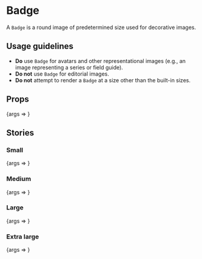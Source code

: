 
<Meta title="Badge" component={Badge} />

# Badge

A `Badge` is a round image of predetermined size used for decorative images.

## Usage guidelines

- **Do** use `Badge` for avatars and other representational images (e.g., an image representing a series or field guide).
- **Do not** use `Badge` for editorial images.
- **Do not** attempt to render a `Badge` at a size other than the built-in sizes.

## Props

<Canvas>
	<Story
		args={{
			alt: 'Mindful Money',
			imageUrl: 'https://cms.qz.com/wp-content/uploads/2020/03/MM_promo.png?w=2000',
		}}
		name="Default"
	>
		{args => <Badge {...args} />}
	</Story>
</Canvas>

<ArgsTable story="Default" />

## Stories

### Small

<Canvas>
	<Story
		args={{
			alt: 'Mindful Money',
			imageUrl: 'https://cms.qz.com/wp-content/uploads/2020/03/MM_promo.png?w=2000',
			size: 'small',
		}}
		name="Small"
	>
		{args => <Badge {...args} />}
	</Story>
</Canvas>

### Medium

<Canvas>
	<Story
		args={{
			alt: 'Mindful Money',
			imageUrl: 'https://cms.qz.com/wp-content/uploads/2020/03/MM_promo.png?w=2000',
			size: 'medium',
		}}
		name="Medium"
	>
		{args => <Badge {...args} />}
	</Story>
</Canvas>

### Large

<Canvas>
	<Story
		args={{
			alt: 'Mindful Money',
			imageUrl: 'https://cms.qz.com/wp-content/uploads/2020/03/MM_promo.png?w=2000',
			size: 'large',
		}}
		name="Large"
	>
		{args => <Badge {...args} />}
	</Story>
</Canvas>

### Extra large

<Canvas>
	<Story
		args={{
			alt: 'Mindful Money',
			imageUrl: 'https://cms.qz.com/wp-content/uploads/2020/03/MM_promo.png?w=2000',
			size: 'extra-large',
		}}
		name="Extra large"
	>
		{args => <Badge {...args} />}
	</Story>
</Canvas>
